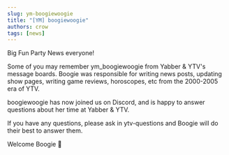 ```yaml
---
slug: ym-boogiewoogie
title: "[YM] boogiewoogie"
authors: crow
tags: [news]
---
```


Big Fun Party News everyone!

Some of you may remember ym_boogiewoogie from Yabber & YTV's message boards. Boogie was responsible for writing news posts, updating show pages, writing game reviews, horoscopes, etc from the 2000-2005 era of YTV.

boogiewoogie has now joined us on Discord, and is happy to answer questions about her time at Yabber & YTV.

If you have any questions, please ask in ⁠ytv-questions and Boogie will do their best to answer them.

Welcome Boogie 🙂